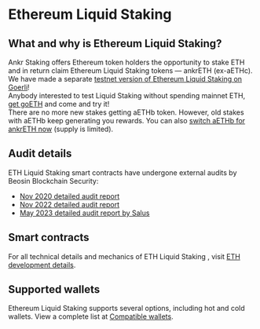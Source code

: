 
# Ethereum Liquid Staking

## What and why is Ethereum Liquid Staking?
Ankr Staking offers Ethereum token holders the opportunity to stake ETH and in return claim Ethereum Liquid Staking tokens — ankrETH (ex-aETHc). 
<Callout type="tip">
We have made a separate [testnet version of Ethereum Liquid Staking on Goerli](https://testnet.ankr.com/staking/stake/ethereum/)! <br/>
    Anybody interested to test Liquid Staking without spending mainnet ETH, [get goETH](staking-extra/get-goerli-eth/) and come and try it!<br/>
</Callout>
<Callout type="warning">
There are no more new stakes getting aETHb token. However, old stakes with aETHb keep generating you rewards. You can also [switch aETHb for ankrETH now](https://www.ankr.com/staking/switch/) (supply is limited).
</Callout>

## Audit details
ETH Liquid Staking smart contracts have undergone external audits by Beosin Blockchain Security:
* [Nov 2020 detailed audit report](https://assets.ankr.com/files/stkr_smart_contract_auditing_report.pdf)
* [Nov 2022 detailed audit report](https://assets.ankr.com/staking/smart_contract_security_audit_aeth_beosin.pdf)
* [May 2023 detailed audit report by Salus](https://assets.ankr.com/staking/smart_contract_security_audit_ankreth_salus.pdf)

## Smart contracts
For all technical details and mechanics of ETH Liquid Staking , visit [ETH development details](/staking-for-developers/dev-details/eth-liquid-staking-mechanics/).

## Supported wallets
Ethereum Liquid Staking supports several options, including hot and cold wallets. 
View a complete list at [Compatible wallets](/staking-extra/compatible-wallets/).
